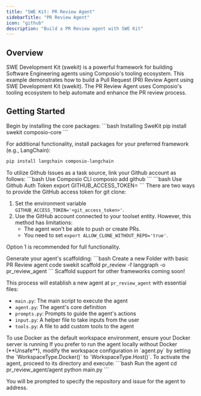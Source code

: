 ```yaml
---
title: "SWE Kit: PR Review Agent"
sidebarTitle: "PR Review Agent"
icon: "github"
description: "Build a PR Review agent with SWE Kit"
---
```


## Overview
SWE Development Kit (swekit) is a powerful framework for building Software Engineering agents using Composio's tooling ecosystem. This example demonstrates how to build a Pull Request (PR) Review Agent using SWE Development Kit (swekit). The PR Review Agent uses Composio's tooling ecosystem to help automate and enhance the PR review process.


## Getting Started

<Steps>
<Step title="Installation">
  Begin by installing the core packages:
  <CodeGroup>
  ```bash Installing SweKit
  pip install swekit composio-core
  ```
  </CodeGroup>
  
  For additional functionality, install packages for your preferred framework (e.g., LangChain):
  <CodeGroup>
  ```bash Installing LangChain and Composio LangChain Plugin
  pip install langchain composio-langchain
  ```
  </CodeGroup>
</Step>

<Step title="Connect your Github Account">
  To utilize Github Issues as a task source, link your Github account as follows:
  <Tabs>
  <Tab title="Composio CLI">
  <CodeGroup>
  ```bash Use Composio CLI
  composio add github
  ```
  </CodeGroup>
  </Tab>
  <Tab title="Locally using Github Auth Token">
  <CodeGroup>
  ```bash Use Github Auth Token
  export GITHUB_ACCESS_TOKEN=<your_token>
  ```
  </CodeGroup>
  </Tab>
  </Tabs>

  <Note>
  There are two ways to provide the GitHub access token for git clone:

  1. Set the environment variable `GITHUB_ACCESS_TOKEN='<git_access_token>'`.
  2. Use the GitHub account connected to your toolset entity. However, this method has limitations:
     - The agent won't be able to push or create PRs.
     - You need to set `export ALLOW_CLONE_WITHOUT_REPO='true'`.

  Option 1 is recommended for full functionality.
  </Note>
</Step>

<Step title="Create a New Agent">
  Generate your agent's scaffolding:
  <CodeGroup>
  ```bash Create a new Folder with basic PR Review agent code
  swekit scaffold pr_review -f langgraph -o pr_review_agent
  ```
  </CodeGroup>

  <Note>
  Scaffold support for other frameworks coming soon!
  </Note>
  
  This process will establish a new agent at `pr_review_agent` with essential files:
  - `main.py`: The main script to execute the agent
  - `agent.py`: The agent's core definition
  - `prompts.py`: Prompts to guide the agent's actions
  - `input.py`: A helper file to take inputs from the user
  - `tools.py`: A file to add custom tools to the agent

</Step>


<Step title="Start Docker Server">
  <Warning>
  To use Docker as the default workspace environment, ensure your Docker server is running
  </Warning>
    If you prefer to run the agent locally without Docker (**Unsafe**), modify the workspace configuration in `agent.py` by setting the `WorkspaceType.Docker()` to `WorkspaceType.Host()`.
</Step>


<Step title="Run the Agent">
  To activate the agent, proceed to its directory and execute:
  <CodeGroup>
  ```bash Run the agent
  cd pr_review_agent/agent
  python main.py
  ```
  </CodeGroup>
  
  You will be prompted to specify the repository and issue for the agent to address.
</Step>
</Steps>